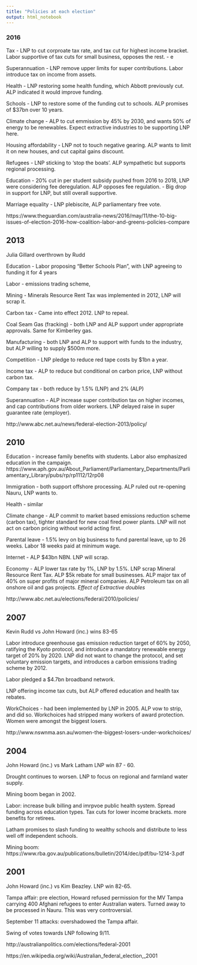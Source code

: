 ```yaml
---
title: "Policies at each election"
output: html_notebook
---
```



### 2016
Tax - LNP to cut corproate tax rate, and tax cut for highest income bracket. Labor supportive of tax cuts for small business, opposes the rest.
- e

Superannuation - LNP remove upper limits for super contributions. Labor introduce tax on income from assets.

Health - LNP restoring some health funding, which Abbott previously cut. ALP indicated it would improve funding.

Schools - LNP to restore some of the funding cut to schools. ALP promises of $37bn over 10 years.

Climate change - ALP to cut emmission by 45% by 2030, and wants 50% of energy to be renewables. Expect extractive industries to be supporting LNP here.

Housing affordability - LNP not to touch negative gearing. ALP wants to limit it on new houses, and cut capital gains discount. 

Refugees - LNP sticking to 'stop the boats'. ALP sympathetic but supports regional processing.

Education - 20% cut in per student subsidy pushed from 2016 to 2018, LNP were considering fee deregulation. ALP opposes fee regulation.
- Big drop in support for LNP, but still overall supportive.

Marriage equality - LNP plebiscite, ALP parliamentary free vote.

https://www.theguardian.com/australia-news/2016/may/11/the-10-big-issues-of-election-2016-how-coalition-labor-and-greens-policies-compare

## 2013

Julia Gillard overthrown by Rudd

Education - Labor proposing "Better Schools Plan", with LNP agreeing to funding it for 4 years

Labor - emissions trading scheme, 

Mining - Minerals Resource Rent Tax was implemented in 2012, LNP will scrap it. 

Carbon tax - Came into effect 2012. LNP to repeal.

Coal Seam Gas (fracking) - both LNP and ALP support under appropriate approvals. Same for Kimberley gas.

Manufacturing - both LNP and ALP to support with funds to the industry, but ALP willing to supply $500m more.

Competition - LNP pledge to reduce red tape costs by $1bn a year. 

Income tax - ALP to reduce but conditional on carbon price, LNP without carbon tax. 

Company tax - both reduce by 1.5% (LNP) and 2% (ALP)

Superannuation - ALP increase super contribution tax on higher incomes, and cap contributions from older workers. LNP delayed raise in super guarantee rate (employer).

http://www.abc.net.au/news/federal-election-2013/policy/

## 2010

Education - increase family benefits with students. Labor also emphasized education in the campaign.
https://www.aph.gov.au/About_Parliament/Parliamentary_Departments/Parliamentary_Library/pubs/rp/rp1112/12rp08


Immigration - both support offshore processing. ALP ruled out re-opening Nauru, LNP wants to.

Health - similar

Climate change - ALP commit to market based emissions reduction scheme (carbon tax), tighter standard for new coal fired power plants. LNP will not act on carbon pricing without world acting first. 

Parental leave - 1.5% levy on big business to fund parental leave, up to 26 weeks. Labor 18 weeks paid at minimum wage.

Internet - ALP $43bn NBN. LNP will scrap.

Economy - ALP lower tax rate by 1%, LNP by 1.5%. LNP scrap Mineral Resource Rent Tax. ALP $5k rebate for small businesses. ALP major tax of 40% on super profits of major mineral companies. ALP Petroleum tax on all onshore oil and gas projects. *Effect of Extractive doubles* 



http://www.abc.net.au/elections/federal/2010/policies/

## 2007

Kevin Rudd vs John Howard (inc.) wins 83-65

Labor introduce greenhouse gas emission reduction target of 60% by 2050, ratifying the Kyoto protocol, and introduce a mandatory renewable energy target of 20% by 2020. LNP did not want to change the protocol, and set voluntary emission targets, and introduces a carbon emissions trading scheme by 2012.

Labor pledged a $4.7bn broadband network.

LNP offering income tax cuts, but ALP offered education and health tax rebates. 

WorkChoices - had been implemented by LNP in 2005. ALP vow to strip, and did so. Workchoices had stripped many workers of award protection. Women were amongst the biggest losers.

http://www.nswnma.asn.au/women-the-biggest-losers-under-workchoices/

## 2004

John Howard (inc.) vs Mark Latham LNP win 87 - 60.

Drought continues to worsen. LNP to focus on regional and farmland water supply.

Mining boom began in 2002. 

Labor: increase bulk billing and imrpvoe public health system. Spread funding across education types. Tax cuts for lower income brackets. more benefits for retirees.

Latham promises to slash funding to wealthy schools and distribute to less well off independent schools. 

Mining boom: https://www.rba.gov.au/publications/bulletin/2014/dec/pdf/bu-1214-3.pdf


## 2001

John Howard (inc.) vs Kim Beazley. LNP win 82-65.

Tampa affair: pre election, Howard refused permission for the MV Tampa carrying 400 Afghani refugees to enter Australian waters. Turned away to be processed in Nauru. This was very controversial. 

September 11 attacks: overshadowed the Tampa affair.

Swing of votes towards LNP following 9/11.

http://australianpolitics.com/elections/federal-2001

https://en.wikipedia.org/wiki/Australian_federal_election,_2001

